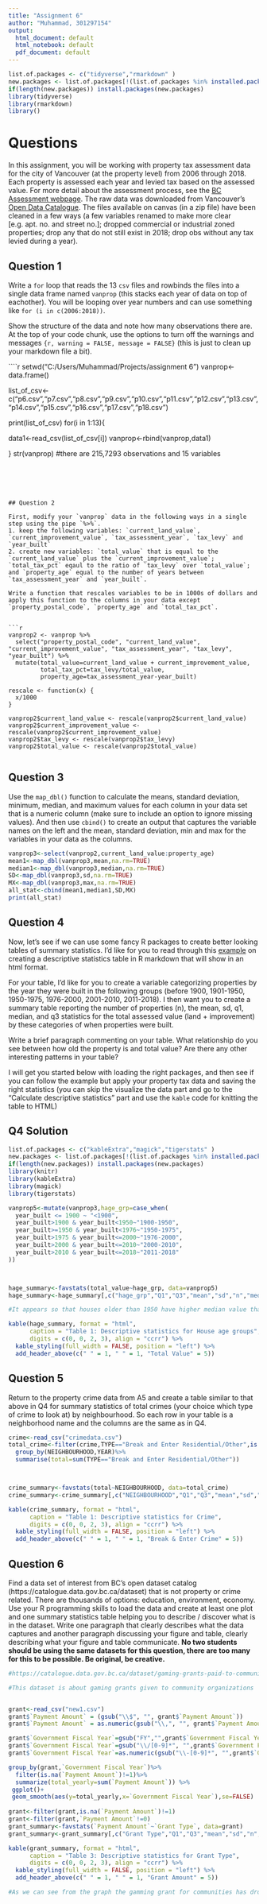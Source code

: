 ---
title: "Assignment 6"
author: "Muhammad, 301297154"
output:
  html_document: default
  html_notebook: default
  pdf_document: default
---


```{r, echo = FALSE, warning = FALSE, message = FALSE}

list.of.packages <- c("tidyverse","rmarkdown" )
new.packages <- list.of.packages[!(list.of.packages %in% installed.packages()[,"Package"])]
if(length(new.packages)) install.packages(new.packages)
library(tidyverse)
library(rmarkdown)
library()
```

# Questions

In this assignment, you will be working with property tax assessment data for the city of Vancouver (at the property level) from 2006 through 2018.   Each property is assessed each year and levied tax based on the assessed value. For more detail about the assessment process, see the [BC Assessment webpage](https://www.bcassessment.ca). The raw data was downloaded from Vancouver's [Open Data Catalogue](https://data.vancouver.ca/datacatalogue/propertyTax.htm). The files available on canvas (in a zip file) have been cleaned in a few ways (a few variables renamed to make more clear [e.g. apt. no. and street no.]; dropped commercial or industrial zoned properties; drop any that do not still exist in 2018; drop obs without any tax levied during a year). 

## Question 1

Write a `for` loop that reads the 13 `csv` files and rowbinds the files into a single data frame named `vanprop` (this stacks each year of data on top of eachother). You will be looping over year numbers and can use something like `for (i in c(2006:2018))`.  

Show the structure of the data and note how many observations there are. At the top of your code chunk, use the options to turn off the warnings and messages `{r, warning = FALSE, message = FALSE}` (this is just to clean up your markdown file a bit). 

````{r, warning = FALSE, message = FALSE}
setwd("C:/Users/Muhammad/Projects/assignment 6")
vanprop<-data.frame()

list_of_csv<-c("p6.csv","p7.csv","p8.csv","p9.csv","p10.csv","p11.csv","p12.csv","p13.csv","p14.csv","p15.csv","p16.csv","p17.csv","p18.csv")

print(list_of_csv)
for(i in 1:13){
  
  data1<-read_csv(list_of_csv[i])
  vanprop<-rbind(vanprop,data1)
  
}
str(vanprop)
#there are 215,7293 observations and 15 variables

```





## Question 2

First, modify your `vanprop` data in the following ways in a single step using the pipe `%>%`. 
1. keep the following variables: `current_land_value`, `current_improvement_value`, `tax_assessment_year`, `tax_levy` and `year_built` 
2. create new variables: `total_value` that is equal to the `current_land_value` plus the `current_improvement_value`; `total_tax_pct` eqaul to the ratio of `tax_levy` over `total_value`; and `property_age` equal to the number of years between `tax_assessment_year` and `year_built`.

Write a function that rescales variables to be in 1000s of dollars and apply this function to the columns in your data except `property_postal_code`, `property_age` and `total_tax_pct`. 


```{r}

vanprop2 <- vanprop %>%
  select("property_postal_code", "current_land_value", "current_improvement_value", "tax_assessment_year", "tax_levy",  "year_built") %>%
  mutate(total_value=current_land_value + current_improvement_value, 
         total_tax_pct=tax_levy/total_value, 
         property_age=tax_assessment_year-year_built)

rescale <- function(x) {
  x/1000
}

vanprop2$current_land_value <- rescale(vanprop2$current_land_value)
vanprop2$current_improvement_value <- rescale(vanprop2$current_improvement_value)
vanprop2$tax_levy <- rescale(vanprop2$tax_levy)
vanprop2$total_value <- rescale(vanprop2$total_value)


```

## Question 3

Use the `map_dbl()` function to calculate the means, standard deviation, minimum, median, and maximum values for each column in your data set that is a numeric column (make sure to include an option to ignore missing values). And then use `cbind()` to create an output that captures the variable names on the left and the mean, standard deviation, min and max for the variables in your data as the columns. 

```{r}

vanprop3<-select(vanprop2,current_land_value:property_age) 
mean1<-map_dbl(vanprop3,mean,na.rm=TRUE)
median1<-map_dbl(vanprop3,median,na.rm=TRUE)
SD<-map_dbl(vanprop3,sd,na.rm=TRUE)
MX<-map_dbl(vanprop3,max,na.rm=TRUE)
all_stat<-cbind(mean1,median1,SD,MX)
print(all_stat)


```

## Question 4

Now, let's see if we can use some fancy R packages to create better looking tables of summary statistics. I'd like for you to read through this [example](https://people.ok.ubc.ca/jpither/modules/Tables_markdown.html) on creating a descriptive statistics table in R markdown that will show in an html format. 

For your table, I'd like for you to create a variable categorizing properties by the year they were built in the following groups (before 1900, 1901-1950, 1950-1975, 1976-2000, 2001-2010, 2011-2018). I then want you to create a summary table reporting the number of properties (n), the mean, sd, q1, median, and q3 statistics for the total assessed value (land + improvement) by these categories of when properties were built. 

Write a brief paragraph commenting on your table. What relationship do you see between how old the property is and total value? Are there any other interesting patterns in your table? 

I will get you started below with loading the right packages, and then see if you can follow the example but apply your property tax data and saving the right statistics (you can skip the visualize the data part and go to the "Calculate descriptive statistics" part and use the `kable` code for knitting the table to HTML)

## Q4 Solution

```{r, echo = FALSE, warning = FALSE, message = FALSE}
list.of.packages <- c("kableExtra","magick","tigerstats" )
new.packages <- list.of.packages[!(list.of.packages %in% installed.packages()[,"Package"])]
if(length(new.packages)) install.packages(new.packages)
library(knitr)
library(kableExtra)
library(magick)
library(tigerstats)
```

```{r}
vanprop5<-mutate(vanprop3,hage_grp=case_when(
  year_built <= 1900 ~ "<1900",
  year_built>1900 & year_built<1950~"1900-1950",
  year_built>=1950 & year_built<1976~"1950-1975",
  year_built>1975 & year_built<=2000~"1976-2000",
  year_built>2000 & year_built<=2010~"2000-2010",
  year_built>2010 & year_built<=2018~"2011-2018"
))



hage_summary<-favstats(total_value~hage_grp, data=vanprop5)
hage_summary<-hage_summary[,c("hage_grp","Q1","Q3","mean","sd","n","median")]

#It appears so that houses older than 1950 have higher median value than newer properties.  Even lower and upper quartile has higher value for houses older than 1950 compared to rest of the properties. 

kable(hage_summary, format = "html",  
      caption = "Table 1: Descriptive statistics for House age groups",
      digits = c(0, 0, 2, 3), align = "ccrr") %>%
  kable_styling(full_width = FALSE, position = "left") %>%
  add_header_above(c(" " = 1, " " = 1, "Total Value" = 5))


```


## Question 5

Return to the property crime data from A5 and create a table similar to that above in Q4 for summary statistics of total crimes (your choice which type of crime to look at) by neighbourhood. So each row in your table is a neighborhood name and the columns are the same as in Q4. 
```{r}
crime<-read_csv("crimedata.csv")
total_crime<-filter(crime,TYPE=="Break and Enter Residential/Other",is.na(NEIGHBOURHOOD)!=1)%>%
  group_by(NEIGHBOURHOOD,YEAR)%>% 
  summarise(total=sum(TYPE=="Break and Enter Residential/Other"))



crime_summary<-favstats(total~NEIGHBOURHOOD, data=total_crime)
crime_summary<-crime_summary[,c("NEIGHBOURHOOD","Q1","Q3","mean","sd","n","median")]

kable(crime_summary, format = "html",  
      caption = "Table 1: Descriptive statistics for Crime",
      digits = c(0, 0, 2, 3), align = "ccrr") %>%
  kable_styling(full_width = FALSE, position = "left") %>%
  add_header_above(c(" " = 1, " " = 1, "Break & Enter Crime" = 5))
```
## Question 6

Find a data set of interest from BC's open dataset catalog (https://catalogue.data.gov.bc.ca/dataset) that is not property or crime related. There are thousands of options: education, environment, economy. Use your R programming skills to load the data and create at least one plot and one summary statistics table helping you to describe / discover what is in the dataset. Write one paragraph that clearly describes what the data captures and another paragraph discussing your figure and table, clearly describing what your figure and table communicate. **No two students should be using the same datasets for this question, there are too many for this to be possible. Be original, be creative.**

```{r, warning = FALSE, message = FALSE}
#https://catalogue.data.gov.bc.ca/dataset/gaming-grants-paid-to-community-organizations

#This dataset is about gaming grants given to community organizations


grant<-read_csv("new1.csv")
grant$`Payment Amount` = (gsub("\\$", "", grant$`Payment Amount`))
grant$`Payment Amount` = as.numeric(gsub("\\,", "", grant$`Payment Amount`))

grant$`Government Fiscal Year`=gsub("FY","",grant$`Government Fiscal Year`)
grant$`Government Fiscal Year`=gsub("\\/[0-9]*", "",grant$`Government Fiscal Year`)
grant$`Government Fiscal Year`=as.numeric(gsub("\\-[0-9]*", "",grant$`Government Fiscal Year`))

group_by(grant,`Government Fiscal Year`)%>%
  filter(is.na(`Payment Amount`)!=1)%>%
  summarize(total_yearly=sum(`Payment Amount`)) %>%
 ggplot()+
 geom_smooth(aes(y=total_yearly,x=`Government Fiscal Year`),se=FALSE)
  
grant<-filter(grant,is.na(`Payment Amount`)!=1)
grant<-filter(grant,`Payment Amount`!=0)
grant_summary<-favstats(`Payment Amount`~`Grant Type`, data=grant)
grant_summary<-grant_summary[,c("Grant Type","Q1","Q3","mean","sd","n","median")]

kable(grant_summary, format = "html",  
      caption = "Table 3: Descriptive statistics for Grant Type",
      digits = c(0, 0, 2, 3), align = "ccrr") %>%
  kable_styling(full_width = FALSE, position = "left") %>%
  add_header_above(c(" " = 1, " " = 1, "Grant Amount" = 5))

#As we can see from the graph the gamming grant for communities has dropped from 2007 to the lowest around 2012,it is rising again after 2013 however it still has not reached prior to 2008 level.It might be that this particular market has not recovered from 2007/2008 financial crash. From descriptive statistics we found  that Community Gamming grant is most commonly awared grant type grants are the most awarded grants(29,681 grants have been awarded since 2007), on average  Community Gamming grant pays about $34,000 and has median payout of $20,000.

```














